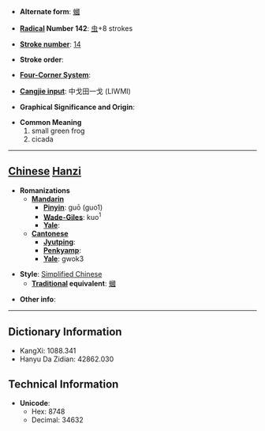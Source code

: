 * '''Alternate form''': [[蟈]]

* '''[[Wiktionary:Chinese radical index| Radical]] Number 142''': [[Wiktionary:Chinese radical index 虫|虫]]+8 strokes

* '''[[Wiktionary:Chinese total strokes index|Stroke number]]''': [[Wiktionary:Chinese total strokes index 14|14]]

* '''Stroke order''': 

* '''[[Wiktionary:Chinese four corner index|Four-Corner System]]''': 

* '''[[Wiktionary:Chinese Cangjie index|Cangjie input]]''': 中戈田一戈 (LIWMI)

* '''Graphical Significance and Origin''': 

* '''Common Meaning'''
*#small green frog
*# cicada


----

== [[Chinese]] [[Hanzi]] ==

* '''Romanizations'''
** '''[[Mandarin]]'''
*** '''[[Pinyin]]''': guō (guo1)
*** '''[[Wade-Giles]]''': kuo<sup>1</sup>
*** '''[[Yale]]''': 
** '''[[Cantonese]]'''
*** '''[[Jyutping]]''':
*** '''[[Penkyamp]]''': 
*** '''[[Yale]]''': gwok3

* '''Style''': [[Simplified Chinese]] 
** '''[[Traditional Chinese|Traditional]] equivalent''': [[蟈]]

* '''Other info''': 

----

== Dictionary Information ==

* KangXi: 1088.341
* Hanyu Da Zidian: 42862.030

== Technical Information ==

* '''Unicode''':
** Hex: 8748
** Decimal: 34632